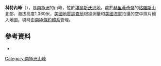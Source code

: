 {{coord|79|14|S|83|35|W|source:GNIS|display=title}}

'''科特內峰'''（{{lang-en|Courtney Peak}}），是[[南極洲|南極洲]]的山峰，位於[[埃爾斯沃思地|埃爾斯沃思地]]，處於[[赫里蒂奇嶺|赫里蒂奇嶺]]的[[格羅斯山|格羅斯山]]北部，海拔高度1,060米，[[美國地質調查局|美國地質調查局]]根據測量和[[美國海軍|美國海軍]]拍攝的空中照片繪入地圖，現時由[[南極條約體系|南極條約體系]]管理。

==參考資料==
* {{usgs-gazetteer|id=3220}}

{{DEFAULTSORT:Courtney Peak}}
[[Category:南極洲山峰|Category:南極洲山峰]]


{{EllsworthLand-geo-stub}}